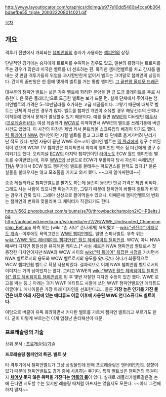 http://www.layoutlocator.com/graphics/dldimg/e977e10dd5480a4cce0b364bdaefbe55_triple_20h022208014021.gif

[[목차]]

== 개요 ==
격투기 전반에서 개최되는 [[챔피언쉽]]의 승자가 사용하는 [[챔피언]]의 상징. 

단발적인 경기에는 승자에게 트로피를 수여하는 경우도 있고, 일본의 흥행때는 트로피를 주는 경우가 많은데 미국은 벨트를 더 선호하는 편. 묵직한 챔피언벨트를 차고 간지를 뽐내는 것 만큼 격투가들의 위엄을 과시할만한게 없어서 벨트는 그야말로 챔피언의 상징이다. 간지의 끝판왕은 한 몸에 몇개씩 벨트를 거는 통합 챔피언. [http://i171.photobucket.com/albums/u316/KillerFuu/Misc%20Rosters/Ultimo%20Dragon/Ultimo_Drago_-_Yoshihiro_Asai_08.jpg 그 끝판왕 울티모 드래곤]

대부분의 챔피언 벨트는 넓은 가죽 벨트에 화려한 문양을 한 금 도금 플레이트를 주로 사용한다. 은 혹은 플래티넘으로 도금한 벨트는 보기 드문 편. 실제 단체에서 주어지는 챔피언벨트의 가격은 5~10만달러를 호가하는 고급 제품들이다. 그렇기 때문에 대체로 벨트는 단체의 자산인 경우가 많다. 벨트를 챔피언 개인이 소유할 경우 해당선수의 은퇴나 이적등에 있어서 문제가 발생할수 있기 때문이다. 예를 들면 [[WWE]]의 디바였던 [[메두사(프로레슬러)]]라는 여성 레슬러가 [[WCW]]로 이적하면서 WWE의 벨트를 쓰레기통에 버린 사건도 있었다. 이 사건의 파장은 제법 커서 몬트리올 스크류잡의 배경이 되기도 했다. [[릭 플레어]]가 [[NWA]] 챔피언이던 시절 벨트를 들고 그대로 타 단체로 옮겨가버려 난리가 난 적도 있다. 반면 사용이 끝난 WWE 하드코어 챔피언 벨트는 [[믹 폴리]]에게 영구 수여된 적이 있으며 WCW TV 챔피언은 폐지되면서 마지막 챔피언인 헥소 짐 더간에게 영구 수여되기도 했다. 오리지널 [[ECW]]의 마지막 챔피언이던 [[라이노]]도 ECW 월드 챔피언쉽 벨트를 수여받았는데, 이후 [[WWE]]의 브랜드로 ECW가 부활하자 당시 자신이 속해있던 [[TNA]] 무대에서 ECW 월드 챔피언쉽 벨트를 불태우는 퍼포먼스를 한적도 있다.[* 물론 실물을 불태우지는 않고 모조품을 가지고 와서 했다. ~~그게 얼마짜린데~~]

종종 레플리카로 챔피언벨트를 팔기도 하는데 물건이 물건인 만큼 가격은 제법 비싸다. 그래도 사는 사람이 있으니깐 파는거지만, 그렇기 때문에 챔피언이 바뀔때 벨트가 바뀌는 경우가 간혹 있다. 그래야 신상으로 팔아먹을수 있으니. 이때문에 챔피언벨트의 변화는 챔피언의 변화와 맞물리며 그 캐릭터가 직결되기도 한다.

http://i562.photobucket.com/albums/ss70/throwbackchampion2/CHPBelts.jpg
http://upload.wikimedia.org/wikipedia/en/2/26/WWE_Undisputed_Championship_Belt.jpg
좌측 위는 [wiki:"존 시나" 존나세게] 욕먹'''었'''고 --[[wiki:"권진수" 아패로도 개속]]--이후에도 욕먹고있는 [[WWE 챔피언]]벨트. 일명 스피너벨트. 우측 위는 [[wiki:"WWE 월드 헤비웨이트 챔피언쉽" 월드 헤비웨이트 챔피언쉽]]. WCW, 아니 NWA때부터 디자인 통일성을 유지해온 케이스.[* 사실 새로운 NWA 챔피언쉽 벨트로서 첫 등장한 디자인이지만 NWA와 WCW 사이의 [[wiki:"릭 플레어" 복잡한 사정]]을 거치면서 NWA 벨트로서의 용도와 WCW 벨트로서의 용도를 왔다갔다 하다가 최종적으로 WCW 챔피언쉽 벨트로 확정 사용되었다. 결과적으로 이제 NWA 챔피언쉽 벨트로서의 이미지는 거의 남아있지는 않다. 그리고 WWE의 [[wiki:"WWE 월드 헤비웨이트 챔피언쉽" 월드 헤비웨이트 챔피언쉽]]이 된 후 몇번 자잘한 디자인 수정이 있긴 했다. WWE 로고를 박는 등..] 아래는 과거 WWF 애티튜드 시절에 쓰던 WWF 챔피언벨트인 애티튜드 이글이다. 매니아들은 가장 아래 디자인을 선호한다고... 물론 '''가장 높은 인기를 가진 물건은 바로 아래 사진에 있는 애티튜드 이글 이후에 사용된 WWE 언디스퓨디드 벨트이다.'''

여담으로 버클이 유독 화려하면서 커다란 벨트를 가르켜 챔피언 벨트라고 부르기도 한다. 굳이 이렇게 부르는건 이게 엄청난 촌티패션이 때문.

=== 프로레슬링의 기술 ===
상위 문서 : [[프로레슬링/기술]] 

{{{#!html
<object type='application/x-shockwave-flash' id='DaumVodPlayer_3uXqx_cTToo$' width='640px' height='360px' align='middle' classid='clsid:d27cdb6e-ae6d-11cf-96b8-444553540000' codebase='http://fpdownload.macromedia.com/pub/shockwave/cabs/flash/swflash.cab#version=10,3,0,0'><param name='movie' value='http://videofarm.daum.net/controller/player/VodPlayer.swf' /><param name='allowScriptAccess' value='always' /><param name='allowFullScreen' value='true' /><param name='bgcolor' value='#000000' /><param name='wmode' value='window' /><param name='flashvars' value='vid=3uXqx_cTToo$&playLoc=undefined&alert=true' /><embed src='http://videofarm.daum.net/controller/player/VodPlayer.swf' width='640px' height='360px' allowScriptAccess='always' type='application/x-shockwave-flash' allowFullScreen='true' bgcolor='#000000' flashvars='vid=3uXqx_cTToo$&playLoc=undefined&alert=true'></embed></object>
}}}
'''프로레슬링 챔피언의 특권. 벨트 샷'''

타 격투기에서 챔피언벨트가 그냥 상징물인데 반해 프로레슬링은 엔터테인먼트 성향이 있기 때문에 챔피언벨트도 경기 중에 사용하는 무기다. 특히 벨트샷은 챔피언의 특권이자 '''[[체어샷]] 못지 않은 위력을 가진다는 [[암묵의 룰]]'''이 있다. 실제로 레플리카벨트같은걸 손에 든다면 시도할 수는 있지만 레슬링 때처럼 아프지는 않을지도 모른다. ~~아니 그전에 하지 말자~~
